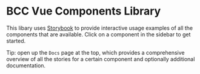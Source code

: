 
<Meta title="Introduction" />

# BCC Vue Components Library

This libary uses [Storybook](https://storybook.js.org) to provide interactive usage examples of all the components that are available. Click on a component in the sidebar to get started.

Tip: open up the `Docs` page at the top, which provides a comprehensive overview of all the stories for a certain component and optionally additional documentation.
